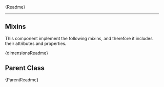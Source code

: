 

<Meta title="Components/Linegraph Track/Readme" />

<Description>{Readme}</Description>

<hr />

<h2>Mixins</h2>

<p>
  This component implement the following mixins, and therefore it includes their
  attributes and properties.
</p>
<Description>{dimensionsReadme}</Description>

<h2>Parent Class</h2>
<Description>{ParentReadme}</Description>
